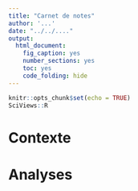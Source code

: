 ```yaml
---
title: "Carnet de notes"
author: '...'
date: "../../...."
output: 
  html_document: 
    fig_caption: yes
    number_sections: yes
    toc: yes
    code_folding: hide
---
```


```r
knitr::opts_chunk$set(echo = TRUE)
SciViews::R
```


<!--- G.E. consignes
Un carnet de notes sert à consigner tous vos graphiques, vos tableaux et vos analyses. Les analyses les plus judicieuses doivent être consignées dans votre rapport. 

En résumé, un carnet de notes sert à tout consigner alors qu'un rapport scientifique sert uniquement pour les analyses les plus intéressantes. 
--->

# Contexte

<!--- G.E. consignes
Cette section doit présenter en 1 paragraphe maximum sur le sujet de ce carnet de notes. 
---->

# Analyses

<!--- G.E. consignes
Tous les graphiques, tableaux et analyses doivent être commentés. 
---->
